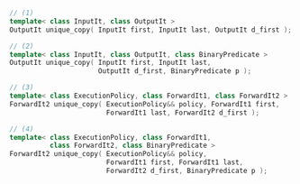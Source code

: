 ```cpp
// (1)
template< class InputIt, class OutputIt >
OutputIt unique_copy( InputIt first, InputIt last, OutputIt d_first );

// (2)
template< class InputIt, class OutputIt, class BinaryPredicate >
OutputIt unique_copy( InputIt first, InputIt last,
                      OutputIt d_first, BinaryPredicate p );

// (3)
template< class ExecutionPolicy, class ForwardIt1, class ForwardIt2 >
ForwardIt2 unique_copy( ExecutionPolicy&& policy, ForwardIt1 first,
                        ForwardIt1 last, ForwardIt2 d_first );

// (4)
template< class ExecutionPolicy, class ForwardIt1,
          class ForwardIt2, class BinaryPredicate >
ForwardIt2 unique_copy( ExecutionPolicy&& policy,
                        ForwardIt1 first, ForwardIt1 last,
                        ForwardIt2 d_first, BinaryPredicate p );
```
